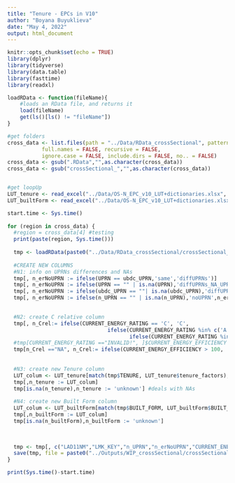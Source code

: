 ```yaml
---
title: "Tenure - EPCs in V10"
author: "Boyana Buyuklieva"
date: "May 4, 2022"
output: html_document
---
```


```r
knitr::opts_chunk$set(echo = TRUE)
library(dplyr)
library(tidyverse)
library(data.table)
library(fasttime)
library(readxl)

loadRData <- function(fileName){
    #loads an RData file, and returns it
    load(fileName)
    get(ls()[ls() != "fileName"])
}

#get folders
cross_data <- list.files(path = "../Data/RData_crossSectional", pattern = NULL, all.files = FALSE,
           full.names = FALSE, recursive = FALSE,
           ignore.case = FALSE, include.dirs = FALSE, no.. = FALSE)
cross_data <- gsub(".RData","",as.character(cross_data))
cross_data <- gsub("crossSectional_","",as.character(cross_data))


#get loopUp
LUT_tenure <- read_excel("../Data/OS-N_EPC_v10_LUT+dictionaries.xlsx", sheet = "TENURE",range = cell_cols("B:C"))
LUT_builtForm <- read_excel("../Data/OS-N_EPC_v10_LUT+dictionaries.xlsx", sheet = "BUILT_FORM",range = cell_cols("B:C"))
```


```r

start.time <- Sys.time()
  
for (region in cross_data) {
  #region = cross_data[4] #testing
  print(paste(region, Sys.time()))
  
  tmp <- loadRData(paste0("../Data/RData_crossSectional/crossSectional_",region,".RData") )
  
  #CREATE NEW COLUMNS
  #N1: info on UPRNs differences and NAs
  tmp[, n_erNoUPRN := ifelse(UPRN == ubdc_UPRN,'same','diffUPRNs')]
  tmp[, n_erNoUPRN := ifelse(UPRN == "" | is.na(UPRN),'diffUPRNs_NA_UPRN',n_erNoUPRN) ]
  tmp[, n_erNoUPRN := ifelse(ubdc_UPRN == ""| is.na(ubdc_UPRN),'diffUPRNs_NA_ubdc_UPRN',n_erNoUPRN) ]
  tmp[, n_erNoUPRN := ifelse(n_UPRN == "" | is.na(n_UPRN),'noUPRN',n_erNoUPRN) ]

  
  #N2: create C relative column
  tmp[, n_Crel:= ifelse(CURRENT_ENERGY_RATING == 'C', 'C', 
                                ifelse(CURRENT_ENERGY_RATING %in% c('A', 'B'), 'C+', 
                                       ifelse(CURRENT_ENERGY_RATING %in% c('D', 'E','F','G'),'C-','NA' )))]
  #tmp[CURRENT_ENERGY_RATING =="INVALID!", ]$CURRENT_ENERGY_EFFICIENCY
  tmp[n_Crel =="NA", n_Crel:= ifelse(CURRENT_ENERGY_EFFICIENCY > 100, 'C+', 'C-')]
  
  
  #N3: create new Tenure column
  LUT_colum <- LUT_tenure[match(tmp$TENURE, LUT_tenure$tenure_factors),"harmonisation"]
  tmp[,n_tenure := LUT_colum]
  tmp[is.na(n_tenure),n_tenure := 'unknown'] #deals with NAs
      
  #N4: create new Built Form column
  LUT_colum <- LUT_builtForm[match(tmp$BUILT_FORM, LUT_builtForm$BUILT_FORMfactors),"harmonisation"]
  tmp[,n_builtForm := LUT_colum]
  tmp[is.na(n_builtForm),n_builtForm := 'unknown'] 
      

  
  tmp <- tmp[, c("LAD11NM","LMK_KEY","n_UPRN","n_erNoUPRN","CURRENT_ENERGY_EFFICIENCY","n_Crel", "n_tenure", "n_builtForm","TENURE","BUILT_FORM","PROPERTY_TYPE","POTENTIAL_ENERGY_EFFICIENCY","str_concat","UPRN","ubdc_UPRN")]
  save(tmp, file = paste0("../Outputs/WIP_crossSectional/crossSectional_baseline_",region,".RData") )
}

print(Sys.time()-start.time)
```



